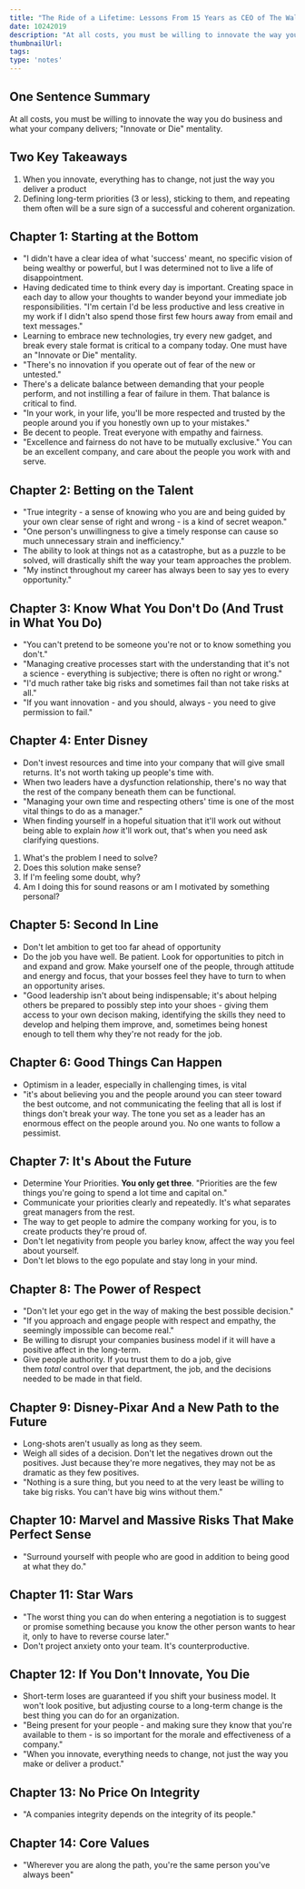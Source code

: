```yaml
---
title: "The Ride of a Lifetime: Lessons From 15 Years as CEO of The Walt Disney Company by Bob Iger"
date: 10242019
description: "At all costs, you must be willing to innovate the way you do business and what your company delivers; Innovate or Die mentality."
thumbnailUrl: 
tags: 
type: 'notes'
---
```


One Sentence Summary
--------------------

At all costs, you must be willing to innovate the way you do business and what your company delivers; "Innovate or Die" mentality.

Two Key Takeaways
-----------------

1.  When you innovate, everything has to change, not just the way you deliver a product
2.  Defining long-term priorities (3 or less), sticking to them, and repeating them often will be a sure sign of a successful and coherent organization.

Chapter 1: Starting at the Bottom
---------------------------------

-   "I didn't have a clear idea of what 'success' meant, no specific vision of being wealthy or powerful, but I was determined not to live a life of disappointment.
-   Having dedicated time to think every day is important. Creating space in each day to allow your thoughts to wander beyond your immediate job responsibilities. "I'm certain I'd be less productive and less creative in my work if I didn't also spend those first few hours away from email and text messages."
-   Learning to embrace new technologies, try every new gadget, and break every stale format is critical to a company today. One must have an "Innovate or Die" mentality.
-   "There's no innovation if you operate out of fear of the new or untested."
-   There's a delicate balance between demanding that your people perform, and not instilling a fear of failure in them. That balance is critical to find.
-   "In your work, in your life, you'll be more respected and trusted by the people around you if you honestly own up to your mistakes."
-   Be decent to people. Treat everyone with empathy and fairness.
-   "Excellence and fairness do not have to be mutually exclusive." You can be an excellent company, and care about the people you work with and serve.

Chapter 2: Betting on the Talent
--------------------------------

-   "True integrity - a sense of knowing who you are and being guided by your own clear sense of right and wrong - is a kind of secret weapon."
-   "One person's unwillingness to give a timely response can cause so much unnecessary strain and inefficiency."
-   The ability to look at things not as a catastrophe, but as a puzzle to be solved, will drastically shift the way your team approaches the problem.
-   "My instinct throughout my career has always been to say yes to every opportunity."

Chapter 3: Know What You Don't Do (And Trust in What You Do)
------------------------------------------------------------

-   "You can't pretend to be someone you're not or to know something you don't."
-   "Managing creative processes start with the understanding that it's not a science - everything is subjective; there is often no right or wrong."
-   "I'd much rather take big risks and sometimes fail than not take risks at all."
-   "If you want innovation - and you should, always - you need to give permission to fail."

Chapter 4: Enter Disney
-----------------------

-   Don't invest resources and time into your company that will give small returns. It's not worth taking up people's time with.
-   When two leaders have a dysfunction relationship, there's no way that the rest of the company beneath them can be functional.
-   "Managing your own time and respecting others' time is one of the most vital things to do as a manager."
-   When finding yourself in a hopeful situation that it'll work out without being able to explain *how* it'll work out, that's when you need ask clarifying questions.

1.  What's the problem I need to solve?
2.  Does this solution make sense?
3.  If I'm feeling some doubt, why?
4.  Am I doing this for sound reasons or am I motivated by something personal?

Chapter 5: Second In Line
-------------------------

-   Don't let ambition to get too far ahead of opportunity
-   Do the job you have well. Be patient. Look for opportunities to pitch in and expand and grow. Make yourself one of the people, through attitude and energy and focus, that your bosses feel they have to turn to when an opportunity arises.
-   "Good leadership isn't about being indispensable; it's about helping others be prepared to possibly step into your shoes - giving them access to your own decison making, identifying the skills they need to develop and helping them improve, and, sometimes being honest enough to tell them why they're not ready for the job.

Chapter 6: Good Things Can Happen
---------------------------------

-   Optimism in a leader, especially in challenging times, is vital
-   "it's about believing you and the people around you can steer toward the best outcome, and not communicating the feeling that all is lost if things don't break your way. The tone you set as a leader has an enormous effect on the people around you. No one wants to follow a pessimist.

Chapter 7: It's About the Future
--------------------------------

-   Determine Your Priorities. **You only get three**. "Priorities are the few things you're going to spend a lot time and capital on."
-   Communicate your priorities clearly and repeatedly. It's what separates great managers from the rest.
-   The way to get people to admire the company working for you, is to create products they're proud of.
-   Don't let negativity from people you barley know, affect the way you feel about yourself.
-   Don't let blows to the ego populate and stay long in your mind.

Chapter 8: The Power of Respect
-------------------------------

-   "Don't let your ego get in the way of making the best possible decision."
-   "If you approach and engage people with respect and empathy, the seemingly impossible can become real."
-   Be willing to disrupt your companies business model if it will have a positive affect in the long-term.
-   Give people authority. If you trust them to do a job, give them *total* control over that department, the job, and the decisions needed to be made in that field.

Chapter 9: Disney-Pixar And a New Path to the Future
----------------------------------------------------

-   Long-shots aren't usually as long as they seem.
-   Weigh all sides of a decision. Don't let the negatives drown out the positives. Just because they're more negatives, they may not be as dramatic as they few positives.
-   "Nothing is a sure thing, but you need to at the very least be willing to take big risks. You can't have big wins without them."

Chapter 10: Marvel and Massive Risks That Make Perfect Sense
------------------------------------------------------------

-   "Surround yourself with people who are good in addition to being good at what they do."

Chapter 11: Star Wars
---------------------

-   "The worst thing you can do when entering a negotiation is to suggest or promise something because you know the other person wants to hear it, only to have to reverse course later."
-   Don't project anxiety onto your team. It's counterproductive.

Chapter 12: If You Don't Innovate, You Die
------------------------------------------

-   Short-term loses are guaranteed if you shift your business model. It won't look positive, but adjusting course to a long-term change is the best thing you can do for an organization.
-   "Being present for your people - and making sure they know that you're available to them - is so important for the morale and effectiveness of a company."
-   "When you innovate, everything needs to change, not just the way you make or deliver a product."

Chapter 13: No Price On Integrity
---------------------------------

-   "A companies integrity depends on the integrity of its people."

Chapter 14: Core Values
-----------------------

-   "Wherever you are along the path, you're the same person you've always been"
